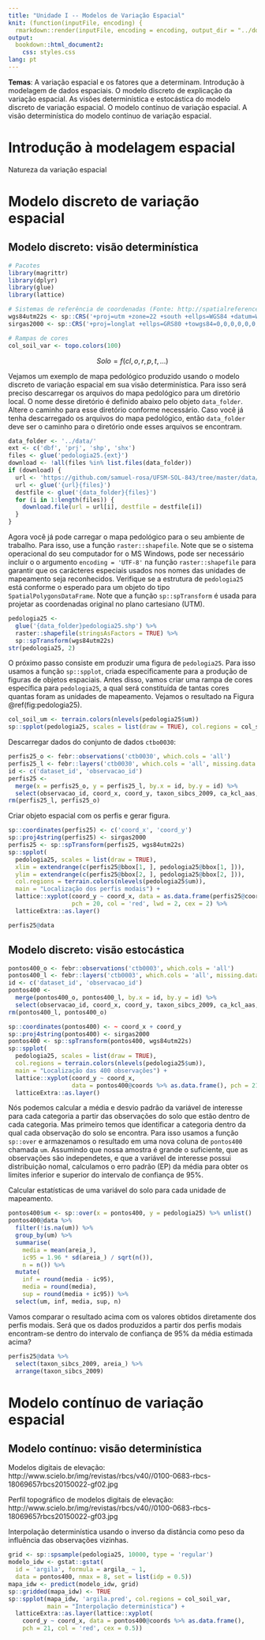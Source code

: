 ```yaml
---
title: "Unidade I -- Modelos de Variação Espacial"
knit: (function(inputFile, encoding) {
  rmarkdown::render(inputFile, encoding = encoding, output_dir = "../docs") })
output: 
  bookdown::html_document2:
    css: styles.css
lang: pt
---
```


<div id="summary">
**Temas**: A variação espacial e os fatores que a determinam. Introdução à modelagem de dados espaciais. O modelo discreto de explicação da variação espacial. As visões determinística e estocástica do modelo discreto de variação espacial. O modelo contínuo de variação espacial. A visão determinística do modelo contínuo de variação espacial.
</div>

# Introdução à modelagem espacial

Natureza da variação espacial

# Modelo discreto de variação espacial

## Modelo discreto: visão determinística

```r
# Pacotes
library(magrittr)
library(dplyr)
library(glue)
library(lattice)

# Sistemas de referência de coordenadas (Fonte: http://spatialreference.org/ref/epsg/)
wgs84utm22s <- sp::CRS('+proj=utm +zone=22 +south +ellps=WGS84 +datum=WGS84 +units=m +no_defs')
sirgas2000 <- sp::CRS('+proj=longlat +ellps=GRS80 +towgs84=0,0,0,0,0,0,0 +no_defs')

# Rampas de cores
col_soil_var <- topo.colors(100)
```


$$Solo = f(cl, o, r, p, t, \ldots)$$


Vejamos um exemplo de mapa pedológico produzido usando o modelo discreto de variação espacial em sua visão determinística. Para isso será preciso descarregar os arquivos do mapa pedológico para um diretório local. O nome desse diretório é definido abaixo pelo objeto `data_folder`. Altere o caminho para esse diretório conforme necessário. Caso você já tenha descarregado os arquivos do mapa pedológico, então `data_folder` deve ser o caminho para o diretório onde esses arquivos se encontram.

```r
data_folder <- '../data/'
ext <- c('dbf', 'prj', 'shp', 'shx')
files <- glue('pedologia25.{ext}')
download <- !all(files %in% list.files(data_folder)) 
if (download) {
  url <- 'https://github.com/samuel-rosa/UFSM-SOL-843/tree/master/data/'
  url <- glue('{url}{files}')
  destfile <- glue('{data_folder}{files}')
  for (i in 1:length(files)) {
    download.file(url = url[i], destfile = destfile[i])
  }
}
```

Agora você já pode carregar o mapa pedológico para o seu ambiente de trabalho. Para isso, use a função `raster::shapefile`. Note que se o sistema operacional do seu computador for o MS Windows, pode ser necessário incluir o o argumento `encoding = 'UTF-8'` na função `raster::shapefile` para garantir que os carácteres especiais usados nos nomes das unidades de mapeamento seja reconhecidos. Verifique se a estrutura de `pedologia25` está conforme o esperado para um objeto do tipo `SpatialPolygonsDataFrame`. Note que a função `sp::spTransform` é usada para projetar as coordenadas original no plano cartesiano (UTM).

```r
pedologia25 <- 
  glue('{data_folder}pedologia25.shp') %>% 
  raster::shapefile(stringsAsFactors = TRUE) %>% 
  sp::spTransform(wgs84utm22s)
str(pedologia25, 2)
```

O próximo passo consiste em produzir uma figura de `pedologia25`. Para isso usamos a função `sp::spplot`, criada especificamente para a produção de figuras de objetos espaciais. Antes disso, vamos criar uma rampa de cores específica para `pedologia25`, a qual será constituída de tantas cores quantas foram as unidades de mapeamento. Vejamos o resultado na Figura \@ref(fig:pedologia25).

```r
col_soil_um <- terrain.colors(nlevels(pedologia25$um))
sp::spplot(pedologia25, scales = list(draw = TRUE), col.regions = col_soil_um)
```

Descarregar dados do conjunto de dados `ctbo0030`:

```r
perfis25_o <- febr::observations('ctb0030', which.cols = 'all')
perfis25_l <- febr::layers('ctb0030', which.cols = 'all', missing.data = 'keep')
id <- c('dataset_id', 'observacao_id')
perfis25 <- 
  merge(x = perfis25_o, y = perfis25_l, by.x = id, by.y = id) %>% 
  select(observacao_id, coord_x, coord_y, taxon_sibcs_2009, ca_kcl_aas, areia_, argila_)
rm(perfis25_l, perfis25_o)
```

Criar objeto espacial com os perfis e gerar figura.

```r
sp::coordinates(perfis25) <- c('coord_x', 'coord_y')
sp::proj4string(perfis25) <- sirgas2000
perfis25 <- sp::spTransform(perfis25, wgs84utm22s)
sp::spplot(
  pedologia25, scales = list(draw = TRUE),
  xlim = extendrange(c(perfis25@bbox[1, ], pedologia25@bbox[1, ])),
  ylim = extendrange(c(perfis25@bbox[2, ], pedologia25@bbox[2, ])),
  col.regions = terrain.colors(nlevels(pedologia25$um)),
  main = "Localização dos perfis modais") +
  lattice::xyplot(coord_y ~ coord_x, data = as.data.frame(perfis25@coords), 
                  pch = 20, col = 'red', lwd = 2, cex = 2) %>% 
  latticeExtra::as.layer()
```

```r
perfis25@data
```

## Modelo discreto: visão estocástica

<!-- $$Y(\boldsymbol{s}) = m(\boldsymbol{s}) + \epsilon(\boldsymbol{s})$$ -->

```r
pontos400_o <- febr::observations('ctb0003', which.cols = 'all')
pontos400_l <- febr::layers('ctb0003', which.cols = 'all', missing.data = 'keep')
id <- c('dataset_id', 'observacao_id')
pontos400 <- 
  merge(pontos400_o, pontos400_l, by.x = id, by.y = id) %>% 
  select(observacao_id, coord_x, coord_y, taxon_sibcs_2009, ca_kcl_aas, argila_, areia_)
rm(pontos400_l, pontos400_o)
```

```r
sp::coordinates(pontos400) <- ~ coord_x + coord_y
sp::proj4string(pontos400) <- sirgas2000
pontos400 <- sp::spTransform(pontos400, wgs84utm22s)
sp::spplot(
  pedologia25, scales = list(draw = TRUE),  
  col.regions = terrain.colors(nlevels(pedologia25$um)),
  main = "Localização das 400 observações") +
  lattice::xyplot(coord_y ~ coord_x, 
                  data = pontos400@coords %>% as.data.frame(), pch = 21, col = 'red') %>% 
  latticeExtra::as.layer()
```

Nós podemos calcular a média e desvio padrão da variável de interesse para cada categoria a partir das observações do solo que estão dentro de cada categoria. Mas primeiro temos que identificar a categoria dentro da qual cada observação do solo se encontra. Para isso usamos a função `sp::over` e armazenamos o resultado em uma nova coluna de `pontos400` chamada `um`. Assumindo que nossa amostra é grande o suficiente, que as observações são independetes, e que a variável de interesse possui distribuição nomal, calculamos o erro padrão (EP) da média para obter os limites inferior e superior do intervalo de confiança de 95%.

<!-- $$EP = \frac{DP}{\sqrt{n}}$$ -->

Calcular estatísticas de uma variável do solo para cada unidade de mapeamento.

```r
pontos400$um <- sp::over(x = pontos400, y = pedologia25) %>% unlist()
pontos400@data %>% 
  filter(!is.na(um)) %>%
  group_by(um) %>%
  summarise(
    media = mean(areia_),
    ic95 = 1.96 * sd(areia_) / sqrt(n()),
    n = n()) %>% 
  mutate(
    inf = round(media - ic95),
    media = round(media),
    sup = round(media + ic95)) %>% 
  select(um, inf, media, sup, n)
```

Vamos comparar o resultado acima com os valores obtidos diretamente dos perfis modais. Será que os dados produzidos a partir dos perfis modais encontram-se dentro do intervalo de confiança de 95% da média estimada acima?

```r
perfis25@data %>% 
  select(taxon_sibcs_2009, areia_) %>% 
  arrange(taxon_sibcs_2009)
```

# Modelo contínuo de variação espacial

## Modelo contínuo: visão determinística

Modelos digitais de elevação: http://www.scielo.br/img/revistas/rbcs/v40//0100-0683-rbcs-18069657rbcs20150022-gf02.jpg

Perfil topográfico de modelos digitais de elevação: http://www.scielo.br/img/revistas/rbcs/v40//0100-0683-rbcs-18069657rbcs20150022-gf03.jpg

Interpolação determinística usando o inverso da distância como peso da influência das observações vizinhas.

```r
grid <- sp::spsample(pedologia25, 10000, type = 'regular')
modelo_idw <- gstat::gstat(
  id = 'argila', formula = argila_ ~ 1, 
  data = pontos400, nmax = 8, set = list(idp = 0.5))
mapa_idw <- predict(modelo_idw, grid)
sp::gridded(mapa_idw) <- TRUE
sp::spplot(mapa_idw, 'argila.pred', col.regions = col_soil_var, 
           main = "Interpolação determinística") +
  latticeExtra::as.layer(lattice::xyplot(
    coord_y ~ coord_x, data = pontos400@coords %>% as.data.frame(), 
    pch = 21, col = 'red', cex = 0.5))
```
